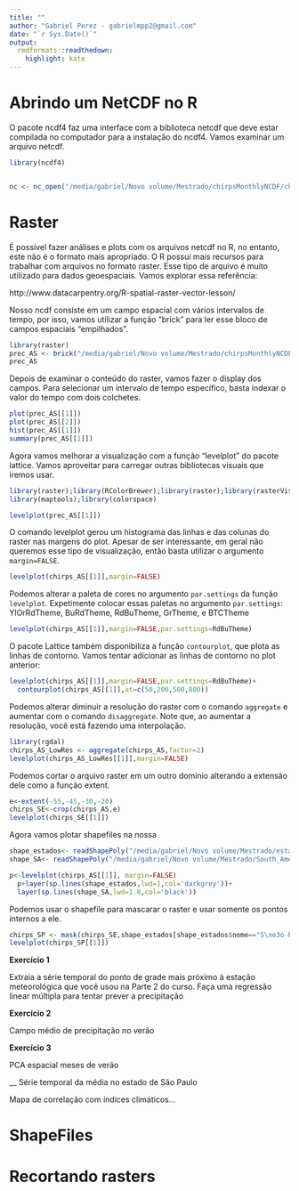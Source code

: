 ```yaml
---
title: ""
author: "Gabriel Perez - gabrielmpp2@gmail.com"
date: "`r Sys.Date()`"
output:
  rmdformats::readthedown:
    highlight: kate
---
```

# Abrindo um NetCDF no R

O pacote ncdf4 faz uma interface com a biblioteca netcdf que deve estar compilada no computador para a instalação do ncdf4. Vamos examinar um arquivo netcdf.

```r
library(ncdf4)


nc <- nc_open("/media/gabriel/Novo volume/Mestrado/chirpsMonthlyNCDF/chirps_AS/chirps015.nc")

```

# Raster  
  
É possível fazer análises e plots com os arquivos netcdf no R, no entanto, este não é o formato mais apropriado. O R possui mais recursos para trabalhar com arquivos no formato raster. Esse tipo de arquivo é muito utilizado para dados geoespaciais. Vamos explorar essa referência:
  
http://www.datacarpentry.org/R-spatial-raster-vector-lesson/  
  
Nosso ncdf consiste em um campo espacial com vários intervalos de tempo, por isso, vamos utilizar a função "brick" para ler esse bloco de campos espaciais "empilhados".

```r
library(raster)
prec_AS <- brick("/media/gabriel/Novo volume/Mestrado/chirpsMonthlyNCDF/chirps_AS/chirps_025.nc")
prec_AS
```
Depois de examinar o conteúdo do raster, vamos fazer o display dos campos. Para selecionar um intervalo de tempo específico, basta indexar o valor do tempo com dois colchetes.


```r
plot(prec_AS[[1]])
plot(prec_AS[[2]])
hist(prec_AS[[1]])
summary(prec_AS[[1]])

```
Agora vamos melhorar a visualização com a função "levelplot" do pacote lattice. Vamos aproveitar para carregar outras bibliotecas visuais que iremos usar.
```r
library(raster);library(RColorBrewer);library(raster);library(rasterVis);library(sp)
library(maptools);library(colorspace)

levelplot(prec_AS[[1]])
```

O comando levelplot gerou um histograma das linhas e das colunas do raster nas margens do plot. Apesar de ser interessante, em geral não queremos esse tipo de visualização, então basta utilizar o argumento `margin=FALSE`.

```r
levelplot(chirps_AS[[1]],margin=FALSE)
```

Podemos alterar a paleta de cores no argumento `par.settings` da função `levelplot`. Expetimente colocar essas paletas no argumento `par.settings`: YlOrRdTheme, BuRdTheme, RdBuTheme, GrTheme, e BTCTheme 
```r
levelplot(chirps_AS[[1]],margin=FALSE,par.settings=RdBuTheme)

```

O pacote Lattice também disponibiliza a função `contourplot`, que plota as linhas de contorno. Vamos tentar adicionar as linhas de contorno no plot anterior:  
  
```r
levelplot(chirps_AS[[1]],margin=FALSE,par.settings=RdBuTheme)+
  contourplot(chirps_AS[[1]],at=c(50,200,500,800))

```

Podemos alterar diminuir a resolução do raster com o comando `aggregate` e aumentar com o comando `disaggregate`. Note que, ao aumentar a resolução, você está fazendo uma interpolação.
```r
library(rgdal)
chirps_AS_LowRes <- aggregate(chirps_AS,factor=2)
levelplot(chirps_AS_LowRes[[1]],margin=FALSE)
```
  

Podemos cortar o arquivo raster em um outro domínio alterando a extensão dele como a função extent.  
  
```r
e<-extent(-55,-45,-30,-20)
chirps_SE<-crop(chirps_AS,e)
levelplot(chirps_SE[[1]])
```
Agora vamos plotar shapefiles na nossa 
```r
shape_estados<- readShapePoly("/media/gabriel/Novo volume/Mestrado/estados_2010.shp")
shape_SA<- readShapePoly("/media/gabriel/Novo volume/Mestrado/South_America/South_America.shp")

p<-levelplot(chirps_AS[[1]], margin=FALSE)
  p+layer(sp.lines(shape_estados,lwd=1,col='darkgrey'))+
  layer(sp.lines(shape_SA,lwd=1.8,col='black'))
```
  
Podemos usar o shapefile para mascarar o raster e usar somente os pontos internos a ele.  
  
```r
chirps_SP <- mask(chirps_SE,shape_estados[shape_estados$nome=="S\xe3o Paulo",])
levelplot(chirps_SP[[1]])
```


__Exercício 1__  
  
Extraia a série temporal do ponto de grade mais próximo à estação meteorológica que você usou na Parte 2 do curso. Faça uma regressão linear múltipla para tentar prever a precipitação
 
__Exercício 2__

Campo médio de precipitação no verão
  
__Exercício 3__  
  
PCA espacial meses de verão    
  
__ Série temporal da média no estado de São Paulo

Mapa de correlação com índices climáticos...


  

  
  
# ShapeFiles
# Recortando rasters
